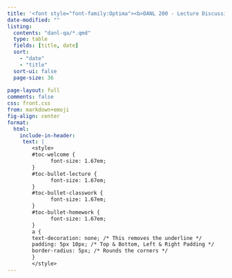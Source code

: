 ```yaml
---
title: '<font style="font-family:Optima"><b>DANL 200 - Lecture Discussion</b></font>'
date-modified: ""
listing:
  contents: "danl-qa/*.qmd"
  type: table
  fields: [title, date]
  sort: 
    - "date"
    - "title"
  sort-ui: false
  page-size: 36
  
page-layout: full
comments: false
css: front.css
from: markdown+emoji
fig-align: center
format: 
  html:
    include-in-header:
     text: |
        <style>
        #toc-welcome {
              font-size: 1.67em;
        }
        #toc-bullet-lecture {
              font-size: 1.67em;
        }
        #toc-bullet-classwork {
              font-size: 1.67em;
        }
        #toc-bullet-homework {
              font-size: 1.67em;
        }
        a {
        text-decoration: none; /* This removes the underline */
        padding: 5px 10px; /* Top & Bottom, Left & Right Padding */
        border-radius: 5px; /* Rounds the corners */
        }
        </style>
---
```


